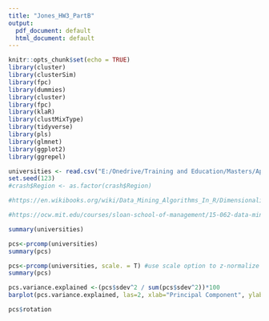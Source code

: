 ```yaml
---
title: "Jones_HW3_PartB"
output:
  pdf_document: default
  html_document: default
---
```

```r
knitr::opts_chunk$set(echo = TRUE)
library(cluster)
library(clusterSim)
library(fpc)
library(dummies)
library(cluster)
library(fpc)
library(klaR)
library(clustMixType)
library(tidyverse)
library(pls)
library(glmnet)
library(ggplot2)
library(ggrepel)
```

```r
universities <- read.csv("E:/Onedrive/Training and Education/Masters/Applied Data Mining - 8/HW3/GITHUB/ADM_HW3/data/Universitiesv2.csv")
set.seed(123)
#crash$Region <- as.factor(crash$Region)

#https://en.wikibooks.org/wiki/Data_Mining_Algorithms_In_R/Dimensionality_Reduction/Principal_Component_Analysis

#https://ocw.mit.edu/courses/sloan-school-of-management/15-062-data-mining-spring-2003/lecture-notes/PClecture.pdf

summary(universities)

```

```r
pcs<-prcomp(universities)
summary(pcs)
```

```r
pcs<-prcomp(universities, scale. = T) #use scale option to z-normalize data set. 
summary(pcs)
```

```r
pcs.variance.explained <-(pcs$sdev^2 / sum(pcs$sdev^2))*100
barplot(pcs.variance.explained, las=2, xlab="Principal Component", ylab="% Variance Explained", main="Principal Components versus Percent of Variance Explained")
```

```r
pcs$rotation
```
